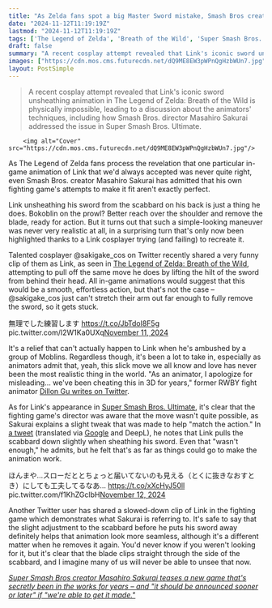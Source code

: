 ```yaml
---
title: "As Zelda fans spot a big Master Sword mistake, Smash Bros creator Masahiro Sakurai reveals how he fixed it for his fighting game series"
date: "2024-11-12T11:19:19Z"
lastmod: "2024-11-12T11:19:19Z"
tags: ['The Legend of Zelda', 'Breath of the Wild', 'Super Smash Bros. Ultimate', 'Nintendo', 'Cosplay', 'Animation', 'Fighting Game', 'Action RPG']
draft: false
summary: "A recent cosplay attempt revealed that Link's iconic sword unsheathing animation in The Legend of Zelda: Breath of the Wild is physically impossible, leading to a discussion about the animators' techniques, including how Smash Bros. director Masahiro Sakurai addressed the issue in Super Smash Bros. Ultimate."
images: ["https://cdn.mos.cms.futurecdn.net/dQ9ME8EW3pWPnQgHzbWUn7.jpg"]
layout: PostSimple
---
```

> A recent cosplay attempt revealed that Link's iconic sword unsheathing animation in The Legend of Zelda: Breath of the Wild is physically impossible, leading to a discussion about the animators' techniques, including how Smash Bros. director Masahiro Sakurai addressed the issue in Super Smash Bros. Ultimate.


        <img alt="Cover" src="https://cdn.mos.cms.futurecdn.net/dQ9ME8EW3pWPnQgHzbWUn7.jpg"/>
        
As The Legend of Zelda fans process the revelation that one particular in-game animation of Link that we'd always accepted was never quite right, even Smash Bros. creator Masahiro Sakurai has admitted that his own fighting game's attempts to make it fit aren't exactly perfect.

Link unsheathing his sword from the scabbard on his back is just a thing he does. Bokoblin on the prowl? Better reach over the shoulder and remove the blade, ready for action. But it turns out that such a simple-looking maneuver was never very realistic at all, in a surprising turn that's only now been highlighted thanks to a Link cosplayer trying (and failing) to recreate it.

Talented cosplayer @sakigake_cos on Twitter recently shared a very funny clip of them as Link, as seen in [<u>The Legend of Zelda: Breath of the Wild</u>](https://www.gamesradar.com/legend-of-zelda-breath-of-the-wild-guide/), attempting to pull off the same move he does by lifting the hilt of the sword from behind their head. All in-game animations would suggest that this would be a smooth, effortless action, but that's not the case – @sakigake_cos just can't stretch their arm out far enough to fully remove the sword, so it gets stuck. 

無理でした練習します https://t.co/JbTdol8F5g pic.twitter.com/I2W1Ka0UXq[November 11, 2024](https://twitter.com/sakigake_cos/status/1855929743956197490)

It's a relief that can't actually happen to Link when he's ambushed by a group of Moblins. Regardless though, it's been a lot to take in, especially as animators admit that, yeah, this slick move we all know and love has never been the most realistic thing in the world. "As an animator, I apologize for misleading… we've been cheating this in 3D for years," former RWBY fight animator [Dillon Gu writes on Twitter](https://x.com/DillonGoo/status/1856080613356327292).

As for Link's appearance in [<u>Super Smash Bros. Ultimate</u>](https://www.gamesradar.com/super-smash-bros-ultimate-tips/), it's clear that the fighting game's director was aware that the move wasn't quite possible, as Sakurai explains a slight tweak that was made to help "match the action." In [<u>a tweet</u>](https://x.com/Sora_Sakurai/status/1856170552873865434) (translated via [Google](https://www.gamesradar.com/tag/google/) and DeepL), he notes that Link pulls the scabbard down slightly when sheathing his sword. Even that "wasn't enough," he admits, but he felt that's as far as things could go to make the animation work. 

ほんまや…スローだととちょっと届いてないのも見える（とくに抜きなおすとき）にしても工夫してるなあ… https://t.co/xXcHyJ50ll pic.twitter.com/f1KhZGclbH[November 12, 2024](https://twitter.com/sawayoshiyt/status/1856175765915873538)

Another Twitter user has shared a slowed-down clip of Link in the fighting game which demonstrates what Sakurai is referring to. It's safe to say that the slight adjustment to the scabbard before he puts his sword away definitely helps that animation look more seamless, although it's a different matter when he removes it again. You'd never know if you weren't looking for it, but it's clear that the blade clips straight through the side of the scabbard, and I imagine many of us will never be able to unsee that now. 

[<u><em>Super Smash Bros creator Masahiro Sakurai teases a new game that's secretly been in the works for years – and "it should be announced sooner or later" if "we're able to get it made."</em></u>](https://www.gamesradar.com/games/super-smash-bros-creator-masahiro-sakurai-teases-a-new-game-thats-secretly-been-in-the-works-for-years-and-it-should-be-announced-sooner-or-later-if-were-able-to-get-it-made/)
        